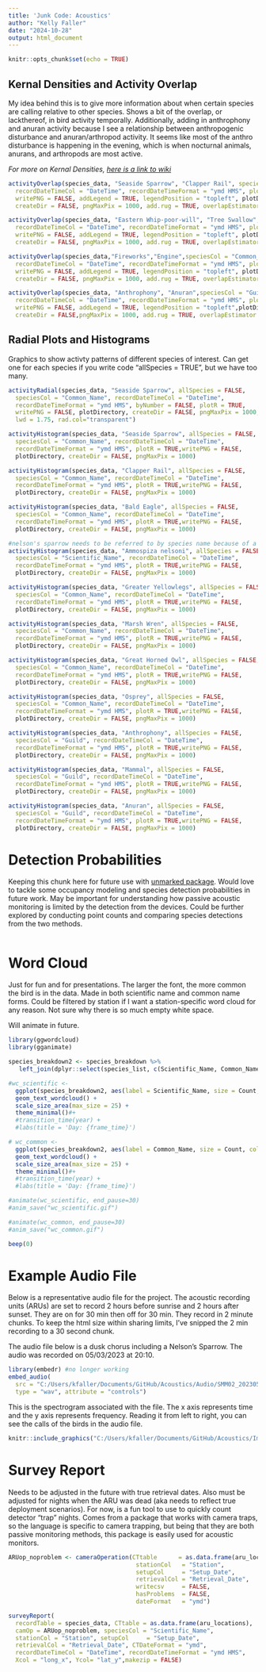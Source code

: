 ```yaml
---
title: 'Junk Code: Acoustics'
author: "Kelly Faller"
date: "2024-10-28"
output: html_document
---
```


```r
knitr::opts_chunk$set(echo = TRUE)
```
## Kernal Densities and Activity Overlap

My idea behind this is to give more information about when certain species are calling
relative to other species. Shows a bit of the overlap, or lackthereof, in bird activity temporally. 
Additionally, adding in anthrophony and anuran activity because I see a relationship between
anthropogenic disturbance and anuran/arthropod activity. It seems like most of the anthro
disturbance is happening in the evening, which is when nocturnal animals, anurans, and arthropods
are most active. 

*For more on Kernal Densities, [here is a link to wiki](https://en.wikipedia.org/wiki/Kernel_density_estimation)*

```r

activityOverlap(species_data, "Seaside Sparrow", "Clapper Rail", speciesCol = "Common_Name",
  recordDateTimeCol = "DateTime", recordDateTimeFormat = "ymd HMS", plotR = TRUE,
  writePNG = FALSE, addLegend = TRUE, legendPosition = "topleft", plotDirectory,
  createDir = FALSE, pngMaxPix = 1000, add.rug = TRUE, overlapEstimator = c("Dhat1", "Dhat4", "Dhat5"))

activityOverlap(species_data, "Eastern Whip-poor-will", "Tree Swallow", speciesCol = "Common_Name",
  recordDateTimeCol = "DateTime", recordDateTimeFormat = "ymd HMS", plotR = TRUE,
  writePNG = FALSE, addLegend = TRUE, legendPosition = "topleft", plotDirectory,
  createDir = FALSE, pngMaxPix = 1000, add.rug = TRUE, overlapEstimator = c("Dhat1", "Dhat4", "Dhat5"))

activityOverlap(species_data,"Fireworks","Engine",speciesCol = "Common_Name",
  recordDateTimeCol = "DateTime", recordDateTimeFormat = "ymd HMS", plotR = TRUE,
  writePNG = FALSE, addLegend = TRUE, legendPosition = "topleft", plotDirectory,
  createDir = FALSE, pngMaxPix = 1000, add.rug = TRUE, overlapEstimator = c("Dhat1", "Dhat4", "Dhat5"))

activityOverlap(species_data, "Anthrophony", "Anuran",speciesCol = "Guild",
  recordDateTimeCol = "DateTime", recordDateTimeFormat = "ymd HMS", plotR = TRUE,
  writePNG = FALSE, addLegend = TRUE, legendPosition = "topleft",plotDirectory,
  createDir = FALSE,pngMaxPix = 1000, add.rug = TRUE, overlapEstimator = c("Dhat1", "Dhat4", "Dhat5"))

```

## Radial Plots and Histograms

Graphics to show activty patterns of different species of interest. Can get
one for each species if you write code "allSpecies = TRUE", but we have too many.

```r

activityRadial(species_data, "Seaside Sparrow", allSpecies = FALSE,
  speciesCol = "Common_Name", recordDateTimeCol = "DateTime",
  recordDateTimeFormat = "ymd HMS", byNumber = FALSE, plotR = TRUE,
  writePNG = FALSE, plotDirectory, createDir = FALSE, pngMaxPix = 1000, grid.col="gray", 
  lwd = 1.75, rad.col="transparent")

activityHistogram(species_data, "Seaside Sparrow", allSpecies = FALSE,
  speciesCol = "Common_Name", recordDateTimeCol = "DateTime",
  recordDateTimeFormat = "ymd HMS", plotR = TRUE,writePNG = FALSE,
  plotDirectory, createDir = FALSE, pngMaxPix = 1000)

activityHistogram(species_data, "Clapper Rail", allSpecies = FALSE,
  speciesCol = "Common_Name", recordDateTimeCol = "DateTime",
  recordDateTimeFormat = "ymd HMS", plotR = TRUE,writePNG = FALSE,
  plotDirectory, createDir = FALSE, pngMaxPix = 1000)

activityHistogram(species_data, "Bald Eagle", allSpecies = FALSE,
  speciesCol = "Common_Name", recordDateTimeCol = "DateTime",
  recordDateTimeFormat = "ymd HMS", plotR = TRUE,writePNG = FALSE,
  plotDirectory, createDir = FALSE, pngMaxPix = 1000)

#nelson's sparrow needs to be referred to by species name because of a weird bug in the birdnet code
activityHistogram(species_data, "Ammospiza nelsoni", allSpecies = FALSE,
  speciesCol = "Scientific_Name", recordDateTimeCol = "DateTime",
  recordDateTimeFormat = "ymd HMS", plotR = TRUE,writePNG = FALSE,
  plotDirectory, createDir = FALSE, pngMaxPix = 1000)

activityHistogram(species_data, "Greater Yellowlegs", allSpecies = FALSE,
  speciesCol = "Common_Name", recordDateTimeCol = "DateTime",
  recordDateTimeFormat = "ymd HMS", plotR = TRUE,writePNG = FALSE,
  plotDirectory, createDir = FALSE, pngMaxPix = 1000)

activityHistogram(species_data, "Marsh Wren", allSpecies = FALSE,
  speciesCol = "Common_Name", recordDateTimeCol = "DateTime",
  recordDateTimeFormat = "ymd HMS", plotR = TRUE,writePNG = FALSE,
  plotDirectory, createDir = FALSE, pngMaxPix = 1000)

activityHistogram(species_data, "Great Horned Owl", allSpecies = FALSE,
  speciesCol = "Common_Name", recordDateTimeCol = "DateTime",
  recordDateTimeFormat = "ymd HMS", plotR = TRUE,writePNG = FALSE,
  plotDirectory, createDir = FALSE, pngMaxPix = 1000)

activityHistogram(species_data, "Osprey", allSpecies = FALSE,
  speciesCol = "Common_Name", recordDateTimeCol = "DateTime",
  recordDateTimeFormat = "ymd HMS", plotR = TRUE,writePNG = FALSE,
  plotDirectory, createDir = FALSE, pngMaxPix = 1000)

activityHistogram(species_data, "Anthrophony", allSpecies = FALSE,
  speciesCol = "Guild", recordDateTimeCol = "DateTime",
  recordDateTimeFormat = "ymd HMS", plotR = TRUE,writePNG = FALSE,
  plotDirectory, createDir = FALSE, pngMaxPix = 1000)

activityHistogram(species_data, "Mammal", allSpecies = FALSE,
  speciesCol = "Guild", recordDateTimeCol = "DateTime",
  recordDateTimeFormat = "ymd HMS", plotR = TRUE,writePNG = FALSE,
  plotDirectory, createDir = FALSE, pngMaxPix = 1000)

activityHistogram(species_data, "Anuran", allSpecies = FALSE,
  speciesCol = "Guild", recordDateTimeCol = "DateTime",
  recordDateTimeFormat = "ymd HMS", plotR = TRUE,writePNG = FALSE,
  plotDirectory, createDir = FALSE, pngMaxPix = 1000)

```

# Detection Probabilities 
Keeping this chunk here for future use with [unmarked package](https://cran.r-project.org/web/packages/unmarked/index.html).
Would love to tackle some occupancy modeling and species detection probabilities in future work.
May be important for understanding how passive acoustic monitoring is limited by the detection 
from the devices. Could be further explored by conducting point counts and comparing species
detections from the two methods.

```r

```


# Word Cloud

Just for fun and for presentations. The larger the font, the more common the bird is in the data. 
Made in both scientific name and common name forms. Could be filtered by station if I want a 
station-specific word cloud for any reason. Not sure why there is so much empty white space.

Will animate in future.

``` r

library(ggwordcloud)
library(gganimate) 

species_breakdown2 <- species_breakdown %>%
   left_join(dplyr::select(species_list, c(Scientific_Name, Common_Name)), by = 'Scientific_Name')

#wc_scientific <-
  ggplot(species_breakdown2, aes(label = Scientific_Name, size = Count, color = Scientific_Name)) +
  geom_text_wordcloud() +
  scale_size_area(max_size = 25) +
  theme_minimal()#+
  #transition_time(year) +
  #labs(title = 'Day: {frame_time}')

# wc_common <-
  ggplot(species_breakdown2, aes(label = Common_Name, size = Count, color = Scientific_Name)) +
  geom_text_wordcloud() +
  scale_size_area(max_size = 25) +
  theme_minimal()#+
  #transition_time(year) +
  #labs(title = 'Day: {frame_time}')

#animate(wc_scientific, end_pause=30)
#anim_save("wc_scientific.gif")

#animate(wc_common, end_pause=30)
#anim_save("wc_common.gif")
```

``` r

beep(0)

```
# **Example Audio File**

Below is a representative audio file for the project. The acoustic recording units (ARUs) are set to record 2 hours before sunrise and 2 hours after sunset. They are on for 30 min then off for 30 min. They record in 2 minute chunks. To keep the html size within sharing limits, I've snipped the 2 min recording to a 30 second chunk.

The audio file below is a dusk chorus including a Nelson's Sparrow. The audio was recorded on 05/03/2023 at 20:10. 

```r
library(embedr) #no longer working
embed_audio(
  src = "C:/Users/kfaller/Documents/GitHub/Acoustics/Audio/SMM02_20230503_201002_2.wav",
  type = "wav", attribute = "controls")

```

This is the spectrogram associated with the file. The x axis represents time and the y axis represents frequency. Reading it from left to right, you can see the calls of the birds in the audio file. 

```r
knitr::include_graphics("C:/Users/kfaller/Documents/GitHub/Acoustics/Images/SMM02_20230503_201002_2.png")
```


# **Survey Report**
Needs to be adjusted in the future with true retrieval dates. Also must be adjusted for nights when the ARU was dead (aka needs to reflect true deployment scenarios). For now, is a fun tool to use to quickly count detector "trap" nights. Comes from a package that works with camera traps, so the language is specific to camera trapping, but being that they are both passive monitoring methods, this package is easily used for acoustic monitors.

```r

ARUop_noproblem <- cameraOperation(CTtable      = as.data.frame(aru_locations),
                                    stationCol   = "Station",
                                    setupCol     = "Setup_Date",
                                    retrievalCol = "Retrieval_Date",
                                    writecsv     = FALSE,
                                    hasProblems  = FALSE,
                                    dateFormat   = "ymd")

surveyReport(
  recordTable = species_data, CTtable = as.data.frame(aru_locations),
  camOp = ARUop_noproblem, speciesCol = "Scientific_Name",
  stationCol = "Station", setupCol     = "Setup_Date",
  retrievalCol = "Retrieval_Date", CTDateFormat = "ymd",
  recordDateTimeCol = "DateTime", recordDateTimeFormat = "ymd HMS",
  Xcol = "long_x", Ycol= "lat_y",makezip = FALSE)
```

